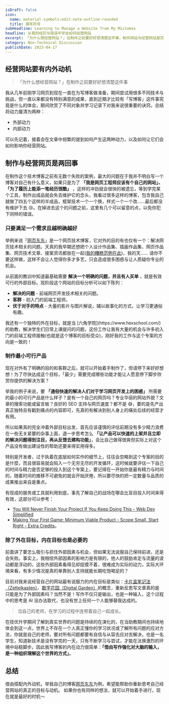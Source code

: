 ```yaml
---
isDraft: false
icon:
  name: material-symbols:edit-note-outline-rounded
  title: 撰写符号
subHeadline: Learning to Manage a Website from My Mistakes
headline: 从我的经历与错误中学会如何经营网站
excerpt: 「为什么想经营网站？」在制作之前要好好想清楚这件事，制作网站与经营网站是完全不同的技能。举我自己的部落格「网页东东」为例，直到近期才比较有「写部落格」这件事究竟是什么的体会，透过探讨分析我自己经营网站内外动力，希望能帮助你重新思考自己经营网站的真正的目标与动机。
category: Non-Technical Discussion
publishDate: 2023-04-17
---
```


## 经营网站要有内外动机

> 「为什么想经营网站？」在制作之前要好好想清楚这件事

我从几年前刚学习网页到现在一直在为写博客做准备，期间尝试用很多不同技术与挑战，但一直以来都没有特别满意的成果，直到近期才比较有「写博客」这件事究竟是什么的体会，期间欣赏了不同对象并学习记录下对我来说很重要的诀窍。总结将动力厘清为两种：

- 外部动力
- 内部动力

可以先记着，接着会在文章中频繁的提到如何产生这两种动力，以及如何让它们会如何影响你经营网站。

## 制作与经营网页是两回事

在制作这个技术博客之前有无数个失败的案例，最大的问题在于我并不明白写一个博客对自己有什么意义，如果只是为了 **「我是网页工程师应该有个自己的网站」、「为了履历上能添一笔经历很酷」** ，这样的冲劲就会很快的被遗忘，等到学完某个工具，制作出成品就会失去维护它的念头，我看过很多这样的博客，包含我自己就做了四五个这样的半成品，框架技术一个一个换，样式一个一个改……最后都没有维护下去 😢。在掉进去这个的问题之前，这里有几个可以留意的点，以免你犯下同样的错误。

### 只要满足一个需求且越明确越好

举例来说「[网页东东](https://www.webdong.dev/)」是一个网页技术博客，它对外的目的有也仅有一个：解决网页技术相关的问题。天真的我早期还想把个人设计作品集、插画作品集、网页作品集、网页技术文章、接案资讯都放在一起([我的糟糕范例在此](https://thegroup.netlify.app/))，我的天…… 请你不要这样做，这样不会让人觉得你多才多艺，只会造成很多困惑与让人质疑你专业的机会。

从前面的教训中知道最基础需要 **解决一个明确的问题，并且有人买单** ，就是有效可行的外部目标。现阶段这个网站的目标分析可以如下陈列：

- **解决的问题** - 前端网页开发技术相关的问题。
- **客群** - 初入门的前端工程师。
- **优于对手的特点** - 大量的影片与图片解说，辅以故事化的方式，让学习更通俗有趣。

<Sidenote type="info">
  我还有一个独特的外在目标，就是当 [六角学院](https://www.hexschool.com/)
  的助教，解决学生们日常上课提问的问题，这份工作让我有大量的机会与许多初入门的前端工程师接触(也就是这个博客的目标受众)，刚好我的工作与这个专案的方向是一致的！
</Sidenote>

### 制作最小可行产品

现在对外有了明确的目的和客群之后，就可以开始着手制作了，但请停下来好好想想！为了尽快达成这个目标，「最少」需要完成哪些功能才能让人愿意停下脚步欣赏你提供的解决方案？

举我的例子来说，要 **「通俗快速的解决人们对于学习网页开发上的困惑」** 所需要的最小的可行产品是什么样子？是有一个自己的网页吗？专业华丽的网站外貌？文章的搜索功能或留言板？良好的 SEO 支持与网页速度？都不是 😅，要的是先产出真正独特且有戳到痛点的内容即可，先真的有解决到别人身上的痛处后续的经营才有用。

所以如果真的完全冲着外部目标出发，首先应该谨慎的评估前期没有多少精力浪费在一些无关紧要的杂事上面，退一步思考怎么 **「让产品可以快速的上架并且立即的解决问题得到注目，再从反馈去建构功能」**，会比自己做得很爽但实际上对这个产品没有做出建设性的帮助还要来得实用得多。

特别是开发者，过于执着在底层如何实作的细节上，往往会忽略到这个专案的目的是什麼，而且很容易就会陷入一个无穷无尽的开发循环，这时候就要评估一下自己的时间与精力是否足够的投入到这个专案上，要记得在一开始你是最有精力与时间的，随着时间的推移不可避免的就会开始厌倦，所以要尽快的把一定数量与品质的成果推出来自是重点。

有现成的服务或工具就利用到底，事先了解自己的战场在哪会比盲目投入时间来得有效，这部分可以参考：

- [You Will Never Finish Your Project If You Keep Doing This - Web Dev Simplified](https://www.youtube.com/watch?v=yB7nFf0Vug8&t=443s)
- [Making Your First Game: Minimum Viable Product - Scope Small, Start Right - Extra Credits](https://www.youtube.com/watch?v=UvCri1tqIxQ)。

### 除了外在目标，内在目标也是必要的

前面讲了要怎么吸引与抓住外部因素与机会，但如果无法说服自己保持前进，还是会失败。事实上，我相信外部因素的影响力是有限的，他人的鼓励肯定与流量的波动都是浮动的，这些外部因素看得见却捉摸不着，很难成为实际的动力，实际大环境来看，有多少情况是真的单靠别人支持就能长期吃饱喝足的？

目前对我来说经营自己的网站最有说服力的内在目标是类似：[卡片盒笔记法（Zettelkasten）](https://zh.wikipedia.org/zh-tw/%E5%8D%A1%E7%89%87%E7%9B%92%E7%AD%86%E8%A8%98%E6%B3%95)、[数字花园（Digital Garden）](https://maggieappleton.com/garden-history)的概念，重新反思写文章真的是只能是为了外部因素吗？当然不是！写作不仅只是输出，也是一种输入，这个过程中的思考是 AI 没办法取代，也没有世上任何一个人能够替我达成的。

> 当自己的老师，在学习的过程中连带着自己一起成长。

在技优升学期间了解到真实世界的问题是持续的在演化的，在当助教期间也持续地体会到这一点，世界上不存在一个人真正懂你的学习状况或了解所有问题的应对方法，你就是自己的老师，要对所有问题都要有自信与从容去应对去解决，也是一名学生，知道新技术是没有学完的一天，只有不断学习与尝试，才能在汰换激烈的环境中站稳脚步。因此我写博客的内在动力很简单：**「借由写作强化对大脑的输入，是一种组织理解这个世界的方式」**。

## 总结

借由搭配内外动机，举我自己的博客[网页东东](https://www.webdong.dev/)为例，希望能帮助你重新思考自己经营网站的真正的目标与动机。
如果你也有同样的想法，就可以开始着手进行，现在就是最好的时机～

